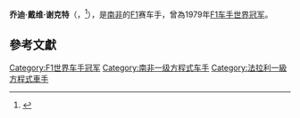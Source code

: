 {{NoteTA
| G1 = F1
| T=zh-hans:乔迪·谢克特; zh-tw:朱迪·謝科特
| 1=zh-hans:乔迪·谢克特; zh-tw:朱迪·謝科特
| 2=zh-hans:谢克特; zh-tw:謝科特
| 3=zh-hans:乔迪; zh-tw:朱迪
}}
{{F1 driver
 | Name = 乔迪·谢克特<br/><small>Jody Scheckter</small>
 | Image = Jody Scheckter during the 1979 Monaco Grand Prix.jpg
 | Caption = 乔迪·谢克特（1979年）
 | Nationality = <!-- N.B.: PLEASE READ BEFORE CHANGING THE FLAG TO THE "Y FRONTS". The flag shown is that contemporary with his racing career, not the current flag of the country. -->{{ZAF-1961}}<!-- N.B.: The flag shown is that contemporary with his racing career, not the current flag of the country. -->
 | Birth_date = {{Birth date and age|df=y|1950|1|29}} 
 | Birth_place = {{ZAF-1928}}[[開普省|開普省]][[東倫敦_(南非)|東倫敦]]
 | Years = 1972年－1980年
 | Teams = [[迈凯伦车队|迈凯伦车队]]<br/>[[泰利尔车队|泰利尔车队]]<br/>{{link-en|沃爾特狼車隊|Walter Wolf Racing}}<br/>[[法拉利车队|法拉利车队]]
 | Races = 113（112次起步）
 | Championships = 1（1979年）
 | Wins = 10
 | Podiums = 33
 | Points = 246（255）<ref name="droppedpoints">Up until 1990, not all points scored by a driver contributed to their final World Championship tally (see [[一级方程式积分系统|一级方程式积分系统]] for more information). Numbers without parentheses are Championship points; numbers in parentheses are total points scored.</ref>
 | Poles = 3
 | Fastest laps = 5
 | First race = {{le|1972年美国大奖赛|1972 United States Grand Prix}}
 | First win = {{le|1974年瑞典大奖赛|1974 Swedish Grand Prix}}
 | Last win = {{le|1979年意大利大奖赛|1979 Italian Grand Prix}}
 | Last race = {{le|1980年美国大奖赛|1980 United States Grand Prix}}
}}

'''乔迪·戴维·谢克特'''（{{lang-en|Jody David Scheckter}}，{{bd|1950年|1月29日|||catIdx=Scheckter}}<ref name=":0">{{Cite web|url=http://www.independent.co.uk/news/people/profiles/jody-scheckter-from-formula-one-to-life-in-the-slow-lane-2070839.html|title=Jody Scheckter: From Formula One to life in the slow lane|date=2010-09-05|website=The Independent|language=en|access-date=2019-08-28|archive-date=2020-10-29|archive-url=https://web.archive.org/web/20201029110046/https://www.independent.co.uk/news/people/profiles/jody-scheckter-from-formula-one-to-life-in-the-slow-lane-2070839.html|dead-url=no}}</ref>），是[[南非|南非]]的[[F1|F1]]赛车手，曾為1979年[[F1世界车手冠军列表|F1车手世界冠军]]。

== 參考文獻 ==
{{Reflist}}
{{F1車手世界冠軍}}
{{法拉利車隊}}
{{Authority control}}

{{DEFAULTSORT:Scheckter, Jody}}
[[Category:F1世界车手冠军|Category:F1世界车手冠军]]
[[Category:南非一级方程式车手|Category:南非一级方程式车手]]
[[Category:法拉利一級方程式車手|Category:法拉利一級方程式車手]]